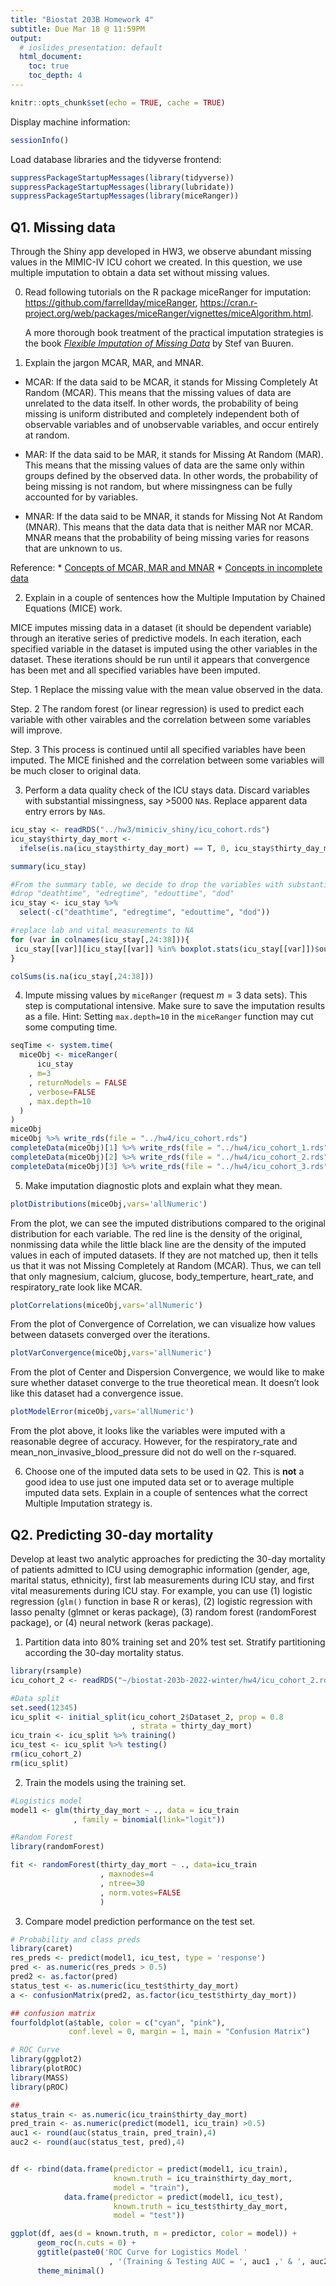 ```yaml
---
title: "Biostat 203B Homework 4"
subtitle: Due Mar 18 @ 11:59PM
output:
  # ioslides_presentation: default
  html_document:
    toc: true
    toc_depth: 4
---
```


```r
knitr::opts_chunk$set(echo = TRUE, cache = TRUE)
```

Display machine information:
```r
sessionInfo()
```
Load database libraries and the tidyverse frontend:
```r
suppressPackageStartupMessages(library(tidyverse))
suppressPackageStartupMessages(library(lubridate))
suppressPackageStartupMessages(library(miceRanger))
```

## Q1. Missing data

Through the Shiny app developed in HW3, we observe abundant missing values in the MIMIC-IV ICU cohort we created. In this question, we use multiple imputation to obtain a data set without missing values.

0. Read following tutorials on the R package miceRanger for imputation: <https://github.com/farrellday/miceRanger>, <https://cran.r-project.org/web/packages/miceRanger/vignettes/miceAlgorithm.html>.

    A more thorough book treatment of the practical imputation strategies is the book [*_Flexible Imputation of Missing Data_*](https://stefvanbuuren.name/fimd/) by Stef van Buuren. 

1. Explain the jargon MCAR, MAR, and MNAR.

* MCAR: If the data said to be MCAR, it stands for Missing Completely At Random (MCAR). This means that the missing values of data are unrelated to the data itself. In other words, the probability of being missing is uniform distributed and completely independent both of observable variables and of unobservable variables, and occur entirely at random.

* MAR: If the data said to be MAR, it stands for Missing At Random (MAR). This means that the missing values of data are the same only within groups defined by the observed data. In other words, the probability of being missing is not random, but where missingness can be fully accounted for by variables.

* MNAR: If the data said to be MNAR, it stands for Missing Not At Random (MNAR). This means that the data data that is neither MAR nor MCAR. MNAR means that the probability of being missing varies for reasons that are unknown to us. 

Reference:
* [Concepts of MCAR, MAR and MNAR](https://stefvanbuuren.name/fimd/sec-MCAR.html)
* [Concepts in incomplete data](https://stefvanbuuren.name/fimd/sec-idconcepts.html#sec:notation)

2. Explain in a couple of sentences how the Multiple Imputation by Chained Equations (MICE) work.

MICE imputes missing data in a dataset (it should be dependent variable) through an iterative series of predictive models. In each iteration, each specified variable in the dataset is imputed using the other variables in the dataset. These iterations should be run until it appears that convergence has been met and all specified variables have been imputed. 

Step. 1 Replace the missing value with the mean  value observed in the data.

Step. 2 The random forest (or linear regression) is used to predict each variable with other vairables and the correlation between some variables will improve.

Step. 3 This process is continued until all specified variables have been imputed. The MICE finished and the correlation between some variables will be much closer to original data.

3. Perform a data quality check of the ICU stays data. Discard variables with substantial missingness, say >5000 `NA`s. Replace apparent data entry errors by `NA`s.

```r
icu_stay <- readRDS("../hw3/mimiciv_shiny/icu_cohort.rds")
icu_stay$thirty_day_mort <- 
  ifelse(is.na(icu_stay$thirty_day_mort) == T, 0, icu_stay$thirty_day_mort)

summary(icu_stay)

#From the summary table, we decide to drop the variables with substantial missingness, say >5000 NAs
#drop "deathtime", "edregtime", "edouttime", "dod"
icu_stay <- icu_stay %>% 
  select(-c("deathtime", "edregtime", "edouttime", "dod"))

#replace lab and vital measurements to NA
for (var in colnames(icu_stay[,24:38])){
 icu_stay[[var]][icu_stay[[var]] %in% boxplot.stats(icu_stay[[var]])$out] <- NA
}

colSums(is.na(icu_stay[,24:38]))
```

4. Impute missing values by `miceRanger` (request $m=3$ data sets). This step is computational intensive. Make sure to save the imputation results as a file. Hint: Setting `max.depth=10` in the `miceRanger` function may cut some computing time.

```r
seqTime <- system.time(
  miceObj <- miceRanger(
      icu_stay
    , m=3
    , returnModels = FALSE
    , verbose=FALSE
    , max.depth=10
  )
)
miceObj
miceObj %>% write_rds(file = "../hw4/icu_cohort.rds")
completeData(miceObj)[1] %>% write_rds(file = "../hw4/icu_cohort_1.rds")
completeData(miceObj)[2] %>% write_rds(file = "../hw4/icu_cohort_2.rds")
completeData(miceObj)[3] %>% write_rds(file = "../hw4/icu_cohort_3.rds")
```

5. Make imputation diagnostic plots and explain what they mean.

```r
plotDistributions(miceObj,vars='allNumeric')
```

From the plot, we can see the imputed distributions compared to the original distribution for each variable. The red line is the density of the original, nonmissing data while the little black line are the density of the imputed values in each of imputed datasets. If they are not matched up, then it tells us that it was not Missing Completely at Random (MCAR). Thus, we can tell that only magnesium, calcium, glucose, body_temperture, heart_rate, and respiratory_rate look like MCAR.

```r
plotCorrelations(miceObj,vars='allNumeric')
```

From the plot of Convergence of Correlation, we can visualize how values between datasets converged over the iterations. 

```r
plotVarConvergence(miceObj,vars='allNumeric')
```

From the plot of Center and Dispersion Convergence, we would like to make sure whether dataset converge to the true theoretical mean. It doesn’t look like this dataset had a convergence issue.

```r
plotModelError(miceObj,vars='allNumeric')
```

From the plot above, it looks like the variables were imputed with a reasonable degree of accuracy. However, for the respiratory_rate and mean_non_invasive_blood_pressure did not do well on the r-squared.

6. Choose one of the imputed data sets to be used in Q2. This is **not** a good idea to use just one imputed data set or to average multiple imputed data sets. Explain in a couple of sentences what the correct Multiple Imputation strategy is.



## Q2. Predicting 30-day mortality

Develop at least two analytic approaches for predicting the 30-day mortality of patients admitted to ICU using demographic information (gender, age, marital status, ethnicity), first lab measurements during ICU stay, and first vital measurements during ICU stay. For example, you can use (1) logistic regression (`glm()` function in base R or keras), (2) logistic regression with lasso penalty (glmnet or keras package), (3) random forest (randomForest package), or (4) neural network (keras package).

1. Partition data into 80% training set and 20% test set. Stratify partitioning according the 30-day mortality status.

```r
library(rsample)
icu_cohort_2 <- readRDS("~/biostat-203b-2022-winter/hw4/icu_cohort_2.rds")

#Data split
set.seed(12345)
icu_split <- initial_split(icu_cohort_2$Dataset_2, prop = 0.8
                           , strata = thirty_day_mort)
icu_train <- icu_split %>% training()
icu_test <- icu_split %>% testing()
rm(icu_cohort_2)
rm(icu_split)
```

2. Train the models using the training set.

```r
#Logistics model
model1 <- glm(thirty_day_mort ~ ., data = icu_train
              , family = binomial(link="logit"))

#Random Forest
library(randomForest)

fit <- randomForest(thirty_day_mort ~ ., data=icu_train
                    , maxnodes=4
                    , ntree=30
                    , norm.votes=FALSE
                    )
```

3. Compare model prediction performance on the test set.

```r
# Probability and class preds
library(caret)
res_preds <- predict(model1, icu_test, type = 'response')
pred <- as.numeric(res_preds > 0.5)
pred2 <- as.factor(pred)
status_test <- as.numeric(icu_test$thirty_day_mort)
a <- confusionMatrix(pred2, as.factor(icu_test$thirty_day_mort))

## confusion matrix
fourfoldplot(a$table, color = c("cyan", "pink"),
             conf.level = 0, margin = 1, main = "Confusion Matrix")

# ROC Curve
library(ggplot2)
library(plotROC)
library(MASS)
library(pROC)

##
status_train <- as.numeric(icu_train$thirty_day_mort)
pred_train <- as.numeric(predict(model1, icu_train) >0.5)
auc1 <- round(auc(status_train, pred_train),4)
auc2 <- round(auc(status_test, pred),4)


df <- rbind(data.frame(predictor = predict(model1, icu_train),
                       known.truth = icu_train$thirty_day_mort,
                       model = "train"),
            data.frame(predictor = predict(model1, icu_test),
                       known.truth = icu_test$thirty_day_mort,
                       model = "test"))

ggplot(df, aes(d = known.truth, m = predictor, color = model)) +
      geom_roc(n.cuts = 0) +
      ggtitle(paste0('ROC Curve for Logistics Model '
                      , '(Training & Testing AUC = ', auc1 ,' & ', auc2 ,')')) +
      theme_minimal()
```

```r



```
